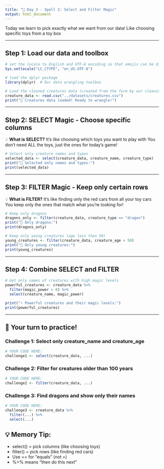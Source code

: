 ```yaml
---
title: "🔮 Day 3 - Spell 2: Select and Filter Magic"
output: html_document
---
```


Today we learn to pick exactly what we want from our data!
Like choosing specific toys from a toy box

---

## Step 1: Load our data and toolbox

```r
# set the locale to English and UTF-8 encoding so that emojis can be displayed correctly
Sys.setlocale("LC_CTYPE", "en_US.UTF-8")

# load the dplyr package
library(dplyr)  # Our data wrangling toolbox

# Load the cleaned creatures data (created from the form by our cleaning spell)
creature_data <- read.csv("../datasets/creatures.csv")
print("🎉 Creatures data loaded! Ready to wrangle!")
```

---

## Step 2: SELECT Magic - Choose specific columns

💡 **What is SELECT?**
It's like choosing which toys you want to play with
You don't need ALL the toys, just the ones for today's game!

```r
# Select only creature names and types
selected_data <- select(creature_data, creature_name, creature_type)
print("🎯 Selected only names and types:")
print(selected_data)
```

---

## Step 3: FILTER Magic - Keep only certain rows

💡 **What is FILTER?**
It's like finding only the red cars from all your toy cars
You keep only the ones that match what you're looking for!

```r
# Keep only dragons
dragons_only <- filter(creature_data, creature_type == "dragon")
print("🐉 Only dragons:")
print(dragons_only)

# Keep only young creatures (age less than 50)
young_creatures <- filter(creature_data, creature_age < 50)
print("👶 Only young creatures:")
print(young_creatures)
```

---

## Step 4: Combine SELECT and FILTER

```r
# Get only names of creatures with high magic levels
powerful_creatures <- creature_data %>%
  filter(magic_power > 8) %>%
  select(creature_name, magic_power)

print("⚡ Powerful creatures and their magic levels:")
print(powerful_creatures)
```

---

## 🎈 Your turn to practice!

### Challenge 1: Select only creature_name and creature_age

```r
# YOUR CODE HERE:
challenge1 <- select(creature_data, ...)
```

### Challenge 2: Filter for creatures older than 100 years

```r
# YOUR CODE HERE:
challenge2 <- filter(creature_data, ...)
```

### Challenge 3: Find dragons and show only their names

```r
# YOUR CODE HERE:
challenge3 <- creature_data %>%
  filter(...) %>%
  select(...)
```

## 💡 Memory Tip:
- select() = pick columns (like choosing toys)
- filter() = pick rows (like finding red cars)
- Use == for "equals" (not =)
- %>% means "then do this next"